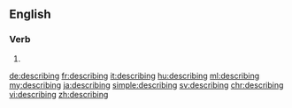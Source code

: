 ==English==

===Verb===
{{head|en|present participle}}

# {{present participle of|describe|lang=en}}

[[de:describing]]
[[fr:describing]]
[[it:describing]]
[[hu:describing]]
[[ml:describing]]
[[my:describing]]
[[ja:describing]]
[[simple:describing]]
[[sv:describing]]
[[chr:describing]]
[[vi:describing]]
[[zh:describing]]